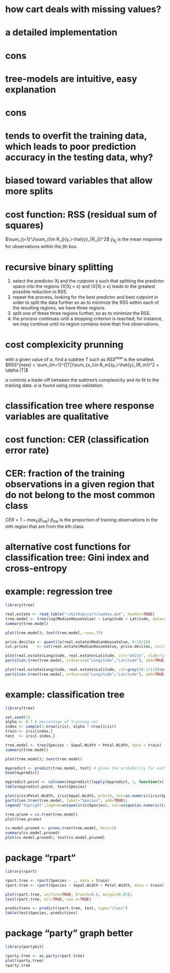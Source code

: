 # how cart deals with missing values?
# a detailed implementation

# cons
# tree-models are intuitive, easy explanation

# cons
# tends to overfit the training data, which leads to poor prediction accuracy in the testing data, why?

# biased toward variables that allow more splits

# cost function: RSS (residual sum of squares)

$\sum_{j=1}^J\sum_{i\in R_j}(y_i-\hat{y}_{R_j})^2$
$\hat{y}_{R_j}$ is the mean response for observations within the $j$th box.

# recursive binary splitting

1. select the predictor Xj and the cutpoint s such that splitting the predictor space into the regions {X|Xj < s} and {X|Xj ≥ s} leads to the greatest possible reduction in RSS.
2. repeat the process, looking for the best predictor and best cutpoint in order to split the data further so as to minimize the RSS within each of the resulting regions, we have three regions.
3. split one of these three regions further, so as to minimize the RSS. 
4. the process continues until a stopping criterion is reached; for instance, we may continue until no region contains more than five observations.

# cost complexicity prunning

with a given value of $\alpha$, find a subtree $T$ such as $RSS^{new}$ is the smallest.
$RSS^{new} = \sum_{m=1}^{|T|}\sum_{x_i\in R_m}(y_i-\hat{y}_{R_m})^2 + \alpha |T|$

$\alpha$ controls a trade-off between the subtree's complexicity and its fit to the training data.
$\alpha$ is found using cross-validation.

# classification tree where response variables are qualitative

# cost function: CER (classification error rate)
# CER: fraction of the training observations in a given region that do not belong to the most common class

$CER = 1 - max_k(\hat{p}_{mk})$
$\hat{p}_{mk}$ is the proportion of training observations in the $m$th region that are from the $k$th class

# alternative cost functions for classification tree: Gini index and cross-entropy

# example: regression tree

```r

library(tree)

real.estate <- read.table("~/GitHub/cart/cadata.dat", header=TRUE)
tree.model <- tree(log(MedianHouseValue) ~ Longitude + Latitude, data=real.estate)
summary(tree.model)

plot(tree.model); text(tree.model, cex=.75)

price.deciles <- quantile(real.estate$MedianHouseValue, 0:10/10)
cut.prices    <- cut(real.estate$MedianHouseValue, price.deciles, include.lowest=TRUE)

plot(real.estate$Longitude, real.estate$Latitude, col="white", xlab="Longitude", ylab="Latitude")
partition.tree(tree.model, ordvars=c("Longitude","Latitude"), add=TRUE)

plot(real.estate$Longitude, real.estate$Latitude, col=grey(10:1/11)[cut.prices], pch=20, xlab="Longitude",ylab="Latitude");
partition.tree(tree.model, ordvars=c("Longitude","Latitude"), add=TRUE)

```

# example: classification tree

```r

library(tree)

set.seed(1)
alpha <- 0.7 # percentage of training set
index <- sample(1:nrow(iris), alpha * nrow(iris))
train <- iris[index,]
test  <- iris[-index,]

tree.model <- tree(Species ~ Sepal.Width + Petal.Width, data = train)
summary(tree.model)

plot(tree.model); text(tree.model)

mypredict <- predict(tree.model, test) # gives the probability for each class
head(mypredict)

mypredict.point <- colnames(mypredict)[apply(mypredict, 1, function(x) which.max(x))]
table(mypredict.point, test$Species)

plot(iris$Petal.Width, iris$Sepal.Width, pch=19, col=as.numeric(iris$Species));
partition.tree(tree.model, label="Species", add=TRUE);
legend("topright",legend=unique(iris$Species), col=unique(as.numeric(iris$Species)), pch=19)

tree.prune = cv.tree(tree.model)
plot(tree.prune)

cv.model.pruned <- prune.tree(tree.model, best=3)
summary(cv.model.pruned)
plot(cv.model.pruned); text(cv.model.pruned)

```

# package "rpart"

```r

library(rpart)

rpart.tree <- rpart(Species ~ ., data = train)
rpart.tree <- rpart(Species ~ Sepal.Width + Petal.Width, data = train)

plot(rpart.tree, uniform=TRUE, branch=0.6, margin=0.05);
text(rpart.tree, all=TRUE, use.n=TRUE)

predictions <- predict(rpart.tree, test, type="class")
table(test$Species, predictions)

```

# package "party" graph better

```r

library(partykit)

rparty.tree <- as.party(rpart.tree)
plot(rparty.tree)
rparty.tree

```
